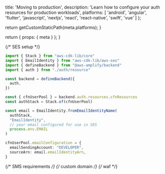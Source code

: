
  title: 'Moving to production',
  description:
    'Learn how to configure your auth resources for production workloads',
  platforms: [
    'android',
    'angular',
    'flutter',
    'javascript',
    'nextjs',
    'react',
    'react-native',
    'swift',
    'vue'
  ]
};

  return getCustomStaticPath(meta.platforms);
}

  return {
    props: {
      meta
    }
  };
}

{/* SES setup */}

```ts title="amplify/backend.ts"
import { Stack } from "aws-cdk-lib/core"
import { EmailIdentity } from "aws-cdk-lib/aws-ses"
import { defineBackend } from "@aws-amplify/backend"
import { auth } from "./auth/resource"

const backend = defineBackend({
  auth,
})

const { cfnUserPool } = backend.auth.resources.cfnResources
const authStack = Stack.of(cfnUserPool)

const email = EmailIdentity.fromEmailIdentityName(
  authStack,
  "EmailIdentity",
  // your email configured for use in SES
  process.env.EMAIL
)

cfnUserPool.emailConfiguration = {
  emailSendingAccount: "DEVELOPER",
  sourceArn: email.emailIdentityArn,
}
```

{/* SMS requirements */}
{/* custom domain */}
{/* waf */}
